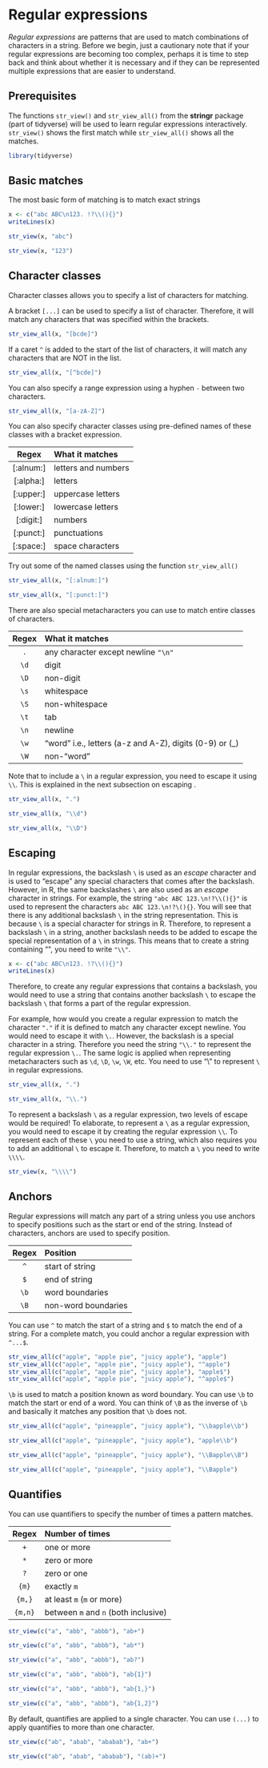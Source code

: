 # Regular expressions {#regex}

*Regular expressions* are patterns that are used to match combinations of characters in a string. Before we begin, just a cautionary note that if your regular expressions are becoming too complex, perhaps it is time to step back and think about whether it is necessary and if they can be represented multiple expressions that are easier to understand. 

## Prerequisites

The functions `str_view()` and `str_view_all()` from the **stringr** package (part of tidyverse) will be used to learn regular expressions interactively. `str_view()` shows the first match while `str_view_all()` shows all the matches. 

```r
library(tidyverse)
```


## Basic matches 

The most basic form of matching is to match exact strings

```r
x <- c("abc ABC\n123. !?\\(){}")
writeLines(x)

```


```r
str_view(x, "abc")
```


```r
str_view(x, "123")
```

## Character classes {#regex-classes}

Character classes allows you to specify a list of characters for matching. 

A bracket `[...]` can be used to specify a list of character. Therefore, it will match any characters that was specified within the brackets.  

```r
str_view_all(x, "[bcde]")
```


If a caret `^` is added to the start of the list of characters, it will match any characters that are NOT in the list.

```r
str_view_all(x, "[^bcde]")
```


You can also specify a range expression using a hyphen `-` between two characters.  

```r
str_view_all(x, "[a-zA-Z]")
```


You can also specify character classes using pre-defined names of these classes with a bracket expression. 

 Regex        What it matches      
----------    ---------------------------------------------------------------------
[:alnum:]     letters and numbers
[:alpha:]     letters
[:upper:]     uppercase letters
[:lower:]     lowercase letters
[:digit:]     numbers
[:punct:]     punctuations
[:space:]     space characters

Try out some of the named classes using the function `str_view_all()`

```r
str_view_all(x, "[:alnum:]")
```


```r
str_view_all(x, "[:punct:]")
```


There are also special metacharacters you can use to match entire classes of characters. 

 Regex        What it matches      
--------      ---------------------------------------------------------------------
`.`           any character except newline `"\n"`
`\d`          digit
`\D`          non-digit
`\s`          whitespace
`\S`          non-whitespace
`\t`          tab
`\n`          newline
`\w`          "word" i.e., letters (a-z and A-Z), digits (0-9) or (_)
`\W`          non-"word"

Note that to include a `\` in a regular expression, you need to escape it using `\\`. This is explained in the next subsection on escaping . 


```r
str_view_all(x, ".")
```


```r
str_view_all(x, "\\d")
```


```r
str_view_all(x, "\\D")
```

## Escaping {#regex-escape}

In regular expressions, the backslash `\` is used as an *escape* character and is used to "escape" any special characters that comes after the backslash. However, in R, the same backslashes `\` are also used as an *escape* character in strings. For example, the string `"abc ABC 123.\n!?\\(){}"` is used to represent the characters `abc ABC 123.\n!?\(){}`. You will see that there is any additional backslash `\` in the string representation. This is because `\` is a special character for strings in R. Therefore, to represent a backslash `\` in a string, another backslash needs to be added to escape the special representation of a `\` in strings. This means that to create a string containing "\", you need to write `"\\"`.

```r
x <- c("abc ABC\n123. !?\\(){}")
writeLines(x)
```


Therefore, to create any regular expressions that contains a backslash, you would need to use a string that contains another backslash `\` to escape the backslash `\` that forms a part of the regular expression. 

For example, how would you create a regular expression to match the character `"."` if it is defined to match any character except newline. You would need to escape it with `\.`. However, the backslash is a special character in a string. Therefore you need the string `"\\."` to represent the regular expression `\.`. The same logic is applied when representing metacharacters such as `\d`, `\D`, `\w`, `\W`, etc. You need to use "\\" to represent `\` in regular expressions. 

```r
str_view_all(x, ".")
```


```r
str_view_all(x, "\\.")
```


To represent a backslash `\` as a regular expression, two levels of escape would be required! To elaborate, to represent a `\` as a regular expression, you would need to escape it by creating the regular expression `\\`. To represent each of these `\` you need to use a string, which also requires you to add an additional `\` to escape it. Therefore, to match a `\` you need to write `\\\\`.
 
```r
str_view(x, "\\\\")
```


## Anchors

Regular expressions will match any part of a string unless you use anchors to specify positions such as the start or end of the string. Instead of characters, anchors are used to specify position.

 Regex        Position      
--------      ---------------------------------------------------------------------
`^`           start of string
`$`           end of string
`\b`          word boundaries 
`\B`          non-word boundaries


You can use `^` to match the start of a string and `$` to match the end of a string. For a complete match, you could anchor a regular expression with `^...$`.

```r
str_view_all(c("apple", "apple pie", "juicy apple"), "apple")
str_view_all(c("apple", "apple pie", "juicy apple"), "^apple")
str_view_all(c("apple", "apple pie", "juicy apple"), "apple$")
str_view_all(c("apple", "apple pie", "juicy apple"), "^apple$")
```

`\b` is used to match a position known as word boundary. You can use `\b` to match the start or end of a word. You can think of `\B` as the inverse of `\b` and basically it matches any position that `\b` does not.

```r
str_view_all(c("apple", "pineapple", "juicy apple"), "\\bapple\\b")

str_view_all(c("apple", "pineapple", "juicy apple"), "apple\\b")

str_view_all(c("apple", "pineapple", "juicy apple"), "\\Bapple\\B")

str_view_all(c("apple", "pineapple", "juicy apple"), "\\Bapple")
```

## Quantifies

You can use quantifiers to specify the number of times a pattern matches. 

 Regex        Number of times     
--------      ---------------------------------------------------------------------
`+`           one or more
`*`           zero or more
`?`           zero or one
`{m}`         exactly `m` 
`{m,}`        at least `m` (`m` or more)
`{m,n}`       between `m` and `n` (both inclusive)


```r
str_view(c("a", "abb", "abbb"), "ab+")
```


```r
str_view(c("a", "abb", "abbb"), "ab*")
```


```r
str_view(c("a", "abb", "abbb"), "ab?")
```


```r
str_view(c("a", "abb", "abbb"), "ab{1}")
```


```r
str_view(c("a", "abb", "abbb"), "ab{1,}")
```


```r
str_view(c("a", "abb", "abbb"), "ab{1,2}")
```


By default, quantifies are applied to a single character. You can use `(...)` to apply quantifies to more than one character.

```r
str_view(c("ab", "abab", "ababab"), "ab+")
```


```r
str_view(c("ab", "abab", "ababab"), "(ab)+")
```

<!--## Applications TODO

Combining what you have learned about regular expressions with data transformation skills picked up in the previous chapter can bring about many useful applications. 


If your regular expression is 

For example, the format of the outputs from building energy simulation models are often not in a tidy format -->




